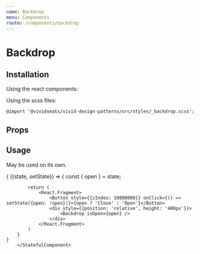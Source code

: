 ```yaml
---
name: Backdrop
menu: Components
route: /components/backdrop
---
```



# Backdrop

## Installation

Using the react components:


Using the scss files:

    @import '@vividseats/vivid-design-patterns/src/styles/_backdrop.scss';

## Props

<Props of={Backdrop} />

## Usage

May be used on its own.

<Playground>
    <StatefulComponent initialState={{open:true}}>
            {
        ({state, setState}) => {
            const { open } = state;

            return (
                <React.Fragment>
                    <Button style={{zIndex: 10000000}} onClick={() => setState({open: !open})}>{open ? 'Close' : 'Open'}</Button>
                    <div style={{position: 'relative', height: '400px'}}>
                        <Backdrop isOpen={open} />
                    </div>
                </React.Fragment>
            )
        }
    }
        </StatefulComponent>

</Playground>
